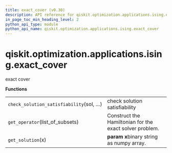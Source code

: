 ```yaml
---
title: exact_cover (v0.30)
description: API reference for qiskit.optimization.applications.ising.exact_cover in qiskit v0.30
in_page_toc_min_heading_level: 2
python_api_type: module
python_api_name: qiskit.optimization.applications.ising.exact_cover
---
```


<span id="module-qiskit.optimization.applications.ising.exact_cover" />

<span id="qiskit-optimization-applications-ising-exact-cover" />

# qiskit.optimization.applications.ising.exact\_cover

exact cover

**Functions**

|                                         |                                                         |
| --------------------------------------- | ------------------------------------------------------- |
| `check_solution_satisfiability`(sol, …) | check solution satisfiability                           |
| `get_operator`(list\_of\_subsets)       | Construct the Hamiltonian for the exact solver problem. |
| `get_solution`(x)                       | **param x**binary string as numpy array.                |

